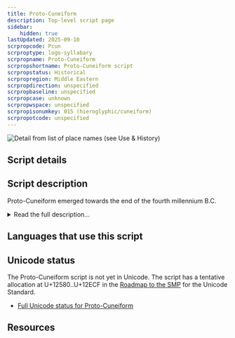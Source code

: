 ```yaml
---
title: Proto-Cuneiform
description: Top-level script page
sidebar:
    hidden: true
lastUpdated: 2025-09-10
scrpropcode: Pcun
scrproptype: logo-syllabary
scrpropname: Proto-Cuneiform
scrpropshortname: Proto-Cuneiform script
scrpropstatus: Historical
scrpropregion: Middle Eastern
scrpropdirection: unspecified
scrpropbaseline: unspecified
scrpropcase: unknown
scrpropwspace: unspecified
scrpropisonumkey: 015 (hieroglyphic/cuneiform)
scrpropotcode: unspecified
---
```



![](../images/pcun-sample.jpg "Detail from list of place names (see Use & History)")

## Script details

<ScriptDetails />

## Script description

Proto-Cuneiform emerged towards the end of the fourth millennium B.C.

<details>
<summary>Read the full description...</summary>in ancient Babylonia, a region of Mesopotamia that corresponds with the southern part of modern-day Iraq. This was a pictographic script. The signs were usually made on the soft surface of clay tablets with a stylus made from a reed. The clay tablets were then dried and hardened. Many such tablets have been found in archeological excavations in Uruk (Al Warka in present-day Iraq).
</details>

## Languages that use this script

<WsList script='Pcun' wsMax='5' />

## Unicode status

The Proto-Cuneiform script is not yet in Unicode. The script has a tentative allocation at U+12580..U+12ECF in the [Roadmap to the SMP](http://www.unicode.org/roadmaps/smp/) for the Unicode Standard.

- [Full Unicode status for Proto-Cuneiform](/scrlang/unicode/pcun-unicode)



## Resources

<ScriptResources detailSummary='seemore' />

